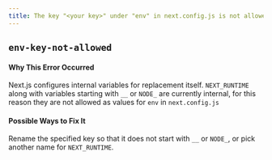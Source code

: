 ```yaml
---
title: The key "<your key>" under "env" in next.config.js is not allowed.
---
```


## `env-key-not-allowed`

#### Why This Error Occurred

Next.js configures internal variables for replacement itself. `NEXT_RUNTIME` along with variables starting with `__` or `NODE_` are currently internal, for this reason they are not allowed as values for `env` in `next.config.js`

#### Possible Ways to Fix It

Rename the specified key so that it does not start with `__` or `NODE_`, or pick another name for `NEXT_RUNTIME`.
